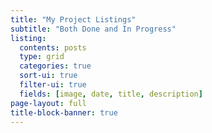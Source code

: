 ```yaml
---
title: "My Project Listings"
subtitle: "Both Done and In Progress"
listing:
  contents: posts
  type: grid
  categories: true
  sort-ui: true
  filter-ui: true
  fields: [image, date, title, description]
page-layout: full
title-block-banner: true
---
```

